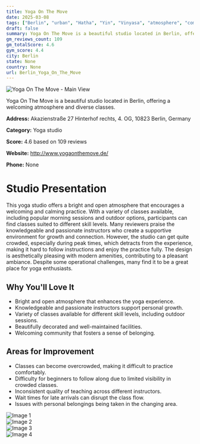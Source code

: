 ```yaml
---
title: Yoga On The Move
date: 2025-03-08
tags: ["Berlin", "urban", "Hatha", "Yin", "Vinyasa", "atmosphere", "community", "Berlin"]  
draft: false
summary: Yoga On The Move is a beautiful studio located in Berlin, offering a welcoming atmosphere and diverse classes.
gm_reviews_count: 109
gm_totalScore: 4.6
gym_score: 4.4
city: Berlin
state: None
country: None
url: Berlin_Yoga_On_The_Move
---
```


<div className="aspect-[16/9] relative my-8">
  <img 
    src="https://lh5.googleusercontent.com/p/AF1QipOY5HFwRiJ2h3llXYS-kL_4AyvlTrIjxYhUTWwS=w1920-h1080-k-no"
    alt="Yoga On The Move - Main View"
    className="object-cover absolute inset-0 w-full h-full rounded-lg"
  />
</div>

Yoga On The Move is a beautiful studio located in Berlin, offering a welcoming atmosphere and diverse classes.

**Address:** Akazienstraße 27 Hinterhof rechts, 4. OG, 10823 Berlin, Germany

**Category:** Yoga studio

**Score:** 4.6 based on 109 reviews

**Website:** http://www.yogaonthemove.de/

**Phone:** None

# Studio Presentation

This yoga studio offers a bright and open atmosphere that encourages a welcoming and calming practice. With a variety of classes available, including popular morning sessions and outdoor options, participants can find classes suited to different skill levels. Many reviewers praise the knowledgeable and passionate instructors who create a supportive environment for growth and connection. However, the studio can get quite crowded, especially during peak times, which detracts from the experience, making it hard to follow instructions and enjoy the practice fully. The design is aesthetically pleasing with modern amenities, contributing to a pleasant ambiance. Despite some operational challenges, many find it to be a great place for yoga enthusiasts.

## Why You'll Love It

- Bright and open atmosphere that enhances the yoga experience.
- Knowledgeable and passionate instructors support personal growth.
- Variety of classes available for different skill levels, including outdoor sessions.
- Beautifully decorated and well-maintained facilities.
- Welcoming community that fosters a sense of belonging.

## Areas for Improvement

- Classes can become overcrowded, making it difficult to practice comfortably.
- Difficulty for beginners to follow along due to limited visibility in crowded classes.
- Inconsistent quality of teaching across different instructors.
- Wait times for late arrivals can disrupt the class flow.
- Issues with personal belongings being taken in the changing area.

<div className="grid grid-cols-1 xl:grid-cols-2 gap-4 my-8">
<div className="aspect-[4/3] relative"><img src="https://lh3.googleusercontent.com/p/AF1QipNINSwgArpLy41sM7oT1kDbhWKUCdUTbk8LMj2h=w1920-h1080-k-no" alt="Image 1" className="object-cover absolute inset-0 w-full h-full rounded-lg" /></div>
<div className="aspect-[4/3] relative"><img src="https://lh5.googleusercontent.com/p/AF1QipMli6K13s475j9nwanCaQ1Y59-KwbcMPNXdMAAx=w1920-h1080-k-no" alt="Image 2" className="object-cover absolute inset-0 w-full h-full rounded-lg" /></div>
<div className="aspect-[4/3] relative"><img src="https://lh5.googleusercontent.com/p/AF1QipNTabsMdghjzEPtUrqhGNq0TSfyNXxxXOQ1sqgT=w1920-h1080-k-no" alt="Image 3" className="object-cover absolute inset-0 w-full h-full rounded-lg" /></div>
<div className="aspect-[4/3] relative"><img src="https://lh5.googleusercontent.com/p/AF1QipMFFwlT_EVy-aC0uWEAoawK9yIHy128hsegPfJP=w1920-h1080-k-no" alt="Image 4" className="object-cover absolute inset-0 w-full h-full rounded-lg" /></div>
</div>